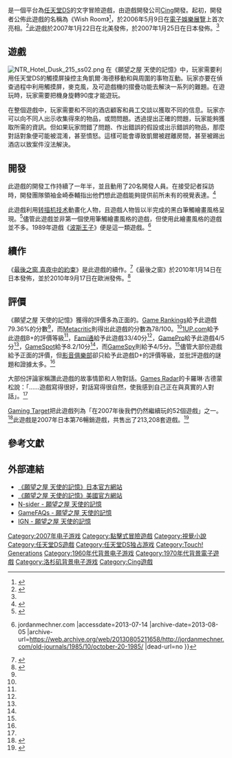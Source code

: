 {{NoteTA
| G1=Games
}}
{{Infobox VG
| title = 願望之屋 天使的記憶
| japanese = ウィッシュルーム 天使の記憶
| english = Hotel Dusk: Room 215
| image = Image:Wishroom cover.jpg
| developer = [[Cing|Cing]]
| publisher = [[任天堂|任天堂]]
| designer = 金崎泰輔
| composer = 大久保聰
| platforms = [[任天堂DS|任天堂DS]]
| released = {{vgrelease new|NA|2007年1月22日|JP|2007年1月25日|AU|2007年2月22日|EU|2007年4月13日<ref name="release">{{cite web|url=http://www.ign.com/games/hotel-dusk-room-215/nds-827002|title=Hotel Dusk: Room 215 Review|publisher=IGN|accessdate=2013-07-14|archive-date=2013-08-06|archive-url=https://web.archive.org/web/20130806082056/http://www.ign.com/games/hotel-dusk-room-215/nds-827002|dead-url=no}}</ref>}}
| genre = [[冒险游戏|冒险游戏]]、[[視覺小說|視覺小說]]
| modes = [[单人电子游戏|单人]]
}}

{{vgname|願望之屋 天使的記憶|ja=ウィッシュルーム 天使の記憶|en=Hotel Dusk: Room 215|diff=yes}}是一個平台為[[任天堂DS|任天堂DS]]的文字冒險遊戲，由遊戲開發公司[[Cing|Cing]]開發。起初，開發者公佈此遊戲的名稱為《Wish Room》<ref>{{cite web|author=Anoop Gantayat|year=2005|title=Nintendo Announces New DS Games|url=http://ds.ign.com/articles/656/656097p1.html|work=IGN|accessdate=2007-01-26|archive-date=2012-04-18|archive-url=https://web.archive.org/web/20120418062205/http://ds.ign.com/articles/656/656097p1.html|dead-url=no}}</ref>，於2006年5月9日在[[E3电子娱乐展|電子娛樂展覽]]上首次亮相。<ref>{{cite web|author=Guy Cocker|year=2006|title=E3 06: Nintendo tips handheld hand|url=http://www.gamespot.com/news/6149748.html|work=GameSpot|accessdate=2007-01-26|archive-date=2007-03-10|archive-url=https://web.archive.org/web/20070310221940/http://www.gamespot.com/news/6149748.html|dead-url=no}}</ref>此遊戲於2007年1月22日在北美發佈，於2007年1月25日在日本發佈。<ref name="release" />

== 遊戲 ==

[[Image:NTR_Hotel_Dusk_215_ss02.png|thumb]]
在《願望之屋 天使的記憶》中，玩家需要利用任天堂DS的觸摸屏操控主角凱爾·海德移動和與周圍的事物互動。玩家亦要在偵查過程中利用觸摸屏，麥克風，及可遊戲機的摺疊功能去解決一系列的難題。在遊玩時，玩家需要把機身旋轉90度才能遊玩。

在整個遊戲中，玩家需要和不同的酒店顧客和員工交談以獲取不同的信息。玩家亦可以向不同人出示收集得來的物品，或問問題。透過提出正確的問題，玩家能夠獲取所需的資訊。但如果玩家問錯了問題、作出錯誤的假設或出示錯誤的物品，那麼對話對象便可能被混淆，甚至憤怒。這樣可能會導致凱爾被趕離房間，甚至被踢出酒店以致案件沒法解決。

== 開發 ==

此遊戲的開發工作持續了一年半，並且動用了20名開發人員。在接受記者採訪時，開發團隊領袖金崎泰輔指出他們想此遊戲能夠提供前所未有的視覺表達。<ref name="Qj">{{cite web | url=http://ds.qj.net/Cing-talks-about-Hotel-Dusk-and-Another-Code-hints-at-possible-sequels-on-the-Wii/pg/49/aid/95612 | title=Cing talks about Hotel Dusk... | accessdate=2008-10-30 | work=qj.net | deadurl=yes | archiveurl=https://web.archive.org/web/20080430112531/http://ds.qj.net/Cing-talks-about-Hotel-Dusk-and-Another-Code-hints-at-possible-sequels-on-the-Wii/pg/49/aid/95612 | archivedate=2008-04-30 }}</ref>

此遊戲利用[[转描机技术|转描机技术]]動畫化人物，且遊戲人物皆以半完成的黑白筆觸繪畫風格呈現。<ref>{{Cite web |url=http://tvtropes.org/pmwiki/pmwiki.php/Main/Rotoscoping |title=Rotoscoping - Television Tropes & Idioms |access-date=2013-07-14 |archive-date=2021-02-25 |archive-url=https://web.archive.org/web/20210225141803/https://tvtropes.org/pmwiki/pmwiki.php/Main/Rotoscoping |dead-url=no }}</ref>儘管此遊戲並非第一個使用筆觸繪畫風格的遊戲，但使用此繪畫風格的遊戲並不多。1989年遊戲《[[波斯王子_(1989年遊戲)|波斯王子]]》便是這一類遊戲。<ref>{{Cite web |url=http://jordanmechner.com/old-journals/1985/10/october-20-1985/ |title=October 20, 1985 {{!}} jordanmechner.com<!-- Bot generated title --> |accessdate=2013-07-14 |archive-date=2013-08-05 |archive-url=https://web.archive.org/web/20130805211658/http://jordanmechner.com/old-journals/1985/10/october-20-1985/ |dead-url=no }}</ref>

== 續作 ==

《[[最後之窗_真夜中的約束|最後之窗 真夜中的約束]]》是此遊戲的續作。<ref name="Siliconera">{{cite web | url=http://www.siliconera.com/2009/11/12/the-last-window-is-a-sequel-to-hotel-dusk/ | title=The Last Window is a sequel to Hotel Dusk | access-date=2013-07-14 | archive-date=2018-11-16 | archive-url=https://web.archive.org/web/20181116020200/http://www.siliconera.com/2009/11/12/the-last-window-is-a-sequel-to-hotel-dusk/ | dead-url=no }}</ref>《最後之窗》於2010年1月14日在日本發佈，並於2010年9月17日在歐洲發佈。<ref name="ONMUK">{{cite web | url=http://www.officialnintendomagazine.co.uk/article.php?id=18728 | title=Last Window UK release date confirmed | deadurl=yes | archiveurl=https://web.archive.org/web/20110108055916/http://www.officialnintendomagazine.co.uk/article.php?id=18728 | archivedate=2011-01-08 }}</ref>

== 評價 ==

{{VG Reviews
| GR = 79.36%<ref name="GR">{{cite web |url=http://www.gamerankings.com/ds/933043-hotel-dusk-room-215/index.html |title=Hotel Dusk: Room 215 |publisher=GameRankings |date= |accessdate=2011-06-23 |archive-date=2019-12-09 |archive-url=https://web.archive.org/web/20191209015003/https://www.gamerankings.com/ds/933043-hotel-dusk-room-215/index.html |dead-url=no }}</ref>
| MC = 78/100<ref name="MC">{{cite web |url=http://www.metacritic.com/game/ds/hotel-dusk-room-215 |title=Hotel Dusk: Room 215 |publisher=Metacritic |date= |accessdate=2011-06-23 |archive-date=2021-04-27 |archive-url=https://web.archive.org/web/20210427013430/https://www.metacritic.com/game/ds/hotel-dusk-room-215 |dead-url=no }}</ref>
| 1UP = B+<ref name="1up">{{cite web | url=http://www.1up.com/do/reviewPage?cId=3156627&sec=REVIEWS | title=Hotel Dusk: Room 215 Review from 1UP.com | accessdate=2008-10-30 | work=1up.com | deadurl=yes | archiveurl=https://web.archive.org/web/20100105104155/http://www.1up.com/do/reviewPage?cId=3156627 | archivedate=2010-01-05 }}</ref>
| Fam = 33/40<ref name="Fam">{{cite web | author=RawmeatCowboy | date=January 17, 2007 | title=A couple of Famitsu reviews | url=http://gonintendo.com/viewstory.php?id=11791 | work=GoNintendo.com | accessdate=2009-07-15 | deadurl=yes | archiveurl=https://web.archive.org/web/20090906100349/http://gonintendo.com/viewstory.php?id=11791 | archivedate=2009年9月6日 }}</ref>
| GamePro = 4/5<ref name="gamepro">{{cite web | url=http://www.gamepro.com/article/reviews/94100/hotel-dusk-room-215/ | title=Review : Hotel Dusk: Room 215 [DS] - from GamePro.com | accessdate=2008-10-30 | work=gamepro.com | archiveurl=https://web.archive.org/web/20081012124018/http://www.gamepro.com/article/reviews/94100/hotel-dusk-room-215/ | archivedate=2008-10-12 | deadurl=yes }}</ref>
| GRadar = 9/10<ref name="GRadar">{{cite web|author=Carolyne Gudmundson|year=2007|title=The mystery of Hotel Dusk is rich and many layered|url=http://www.gamesradar.com/hotel-dusk-room-215/|work=Games Radar|accessdate=2007-01-27|archive-date=2016-03-05|archive-url=https://web.archive.org/web/20160305073313/http://www.gamesradar.com/hotel-dusk-room-215/|dead-url=no}}</ref>
| GSpot = 8.2/10<ref name="gamespot">{{cite web | url=http://www.gamespot.com/ds/adventure/hotelduskroom215/review.html | title=Hotel Dusk: Room 215 for DS Review - DS Hotel Dusk: Room 215 Review | accessdate=2008-10-30 | work=gamespot.com | archive-date=2011-09-27 | archive-url=https://web.archive.org/web/20110927152519/http://www.gamespot.com/ds/adventure/hotelduskroom215/review.html | dead-url=no }}</ref>
| GSpy = {{Rating|4|5}}<ref name="gamespy">{{cite web | url=http://ds.gamespy.com/nintendo-ds/hotel-dusk-215/759159p1.html | title=GameSpy: Hotel Dusk: Room 215 Review | accessdate=2008-10-30 | work=gamespy.com | deadurl=yes | archiveurl=https://web.archive.org/web/20070202031343/http://ds.gamespy.com/nintendo-ds/hotel-dusk-215/759159p1.html | archivedate=2007-02-02 }}</ref>
| rev1 = [[Onion_AV_Club|Onion AV Club]]
| rev1Score = D+<ref name="AV">{{cite web | date=January 29, 2007 | title=Hotel Dusk: Room 215 | url=http://www.avclub.com/articles/hotel-dusk-room-215,7990/ | work=Avclub.com | accessdate=2011-01-10 | archive-date=2013-09-11 | archive-url=https://web.archive.org/web/20130911021607/http://www.avclub.com/articles/hotel-dusk-room-215%2C7990/ | dead-url=no }}</ref>
}}

《願望之屋 天使的記憶》獲得的評價多為正面的。[[Game_Rankings|Game Rankings]]給予此遊戲79.36%的分數<ref name="GR" />，而[[Metacritic|Metacritic]]則得出此遊戲的分數為78/100。<ref name="MC" />[[1UP.com|1UP.com]]給予此遊戲B+的評價等級<ref name="1up" />，[[Fami通|Fami通]]給予此遊戲33/40分<ref name="Fam" />，[[GamePro|GamePro]]給予此遊戲4/5分<ref name="gamepro" />，[[GameSpot|GameSpot]]給予8.2/10分<ref name="gamespot" />，而[[GameSpy|GameSpy]]則給予4/5分。<ref name="gamespy" />儘管大部份遊戲給予正面的評價，但[[影音俱樂部|影音俱樂部]]卻只給予此遊戲D+的評價等級，並批評遊戲的謎題和證據太多。<ref name="AV" />

大部份評論家稱讚此遊戲的故事情節和人物對話。[[Games_Radar|Games Radar]]的卡羅琳·古德蒙松說：「……遊戲寫得很好，對話寫得很自然，使我感到自己正在與真實的人對話」。<ref name="GRadar" />

[[Gaming_Target|Gaming Target]]把此遊戲列為「在2007年後我們仍然繼續玩的52個遊戲」之一。<ref>{{cite web | title=52 Games We'll Still Be Playing From 2007 | url=http://www.gamingtarget.com/article.php?artid=8073 | work=Gaming Target | access-date=2013-07-14 | archive-url=https://web.archive.org/web/20090906012810/http://www.gamingtarget.com/article.php?artid=8073 | archive-date=2009-09-06 | dead-url=yes }}</ref>此遊戲是2007年日本第76暢銷遊戲，共售出了213,208套遊戲。<ref>{{cite web | date=April 14, 2008 | title=Top 500 Japanese Games Of 2007 | url=http://www.gemaga.com/2008/04/13/top-500-japanese-games-of-2007 | work=Gemaga.com | accessdate=2009-07-15 | deadurl=yes | archiveurl=https://web.archive.org/web/20080414221837/http://www.gemaga.com/2008/04/13/top-500-japanese-games-of-2007 | archivedate=2008-04-14}}</ref>

{{clear}}

== 參考文獻 ==
{{Reflist|2}}

== 外部連結 ==

* [http://www.nintendo.co.jp/ds/awij/ 《願望之屋 天使的記憶》日本官方網站] {{Wayback|url=http://www.nintendo.co.jp/ds/awij/ |date=20210507074507 }}
* [https://web.archive.org/web/20090203100750/http://hoteldusk.com/ 《願望之屋 天使的記憶》美國官方網站]
* [https://web.archive.org/web/20080108231732/http://www.n-sider.com/newsview.php?type=story&storyid=2054 N-sider - 願望之屋 天使的記憶]
* [http://www.gamefaqs.com/portable/ds/data/933043.html GameFAQs - 願望之屋 天使的記憶] {{Wayback|url=http://www.gamefaqs.com/portable/ds/data/933043.html |date=20100416025700 }}
* [http://ds.ign.com/objects/827/827002.html IGN - 願望之屋 天使的記憶] {{Wayback|url=http://ds.ign.com/objects/827/827002.html |date=20120303230943 }}

{{Cing遊戲系列}}
{{任天堂游戏系列}}

{{DEFAULTSORT:Hotel Dusk, Room 215}}
[[Category:2007年电子游戏|Category:2007年电子游戏]]
[[Category:點擊式冒險遊戲|Category:點擊式冒險遊戲]]
[[Category:視覺小說|Category:視覺小說]]
[[Category:任天堂DS遊戲|Category:任天堂DS遊戲]]
[[Category:任天堂DS独占游戏|Category:任天堂DS独占游戏]]
[[Category:Touch!_Generations|Category:Touch! Generations]]
[[Category:1960年代背景电子游戏|Category:1960年代背景电子游戏]]
[[Category:1970年代背景電子遊戲|Category:1970年代背景電子遊戲]]
[[Category:洛杉矶背景电子游戏|Category:洛杉矶背景电子游戏]]
[[Category:Cing遊戲|Category:Cing遊戲]]